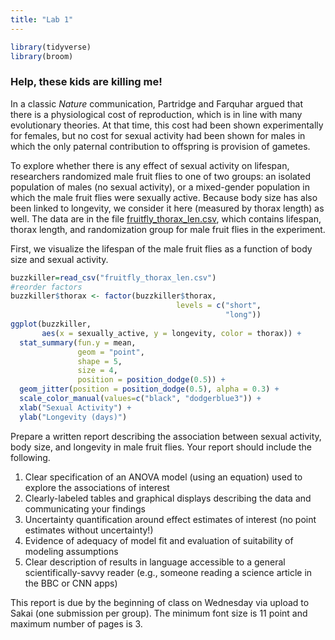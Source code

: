 ```yaml
---
title: "Lab 1"
---
```


```r
library(tidyverse)
library(broom)
```

  
### Help, these kids are killing me!

In a classic *Nature* communication, Partridge and Farquhar argued that there is a physiological cost of reproduction, which is in line with many evolutionary theories. At that time, this cost had been shown experimentally for females, but no cost for sexual activity had been shown for males in which the only paternal contribution to offspring is provision of gametes.  

To explore whether there is any effect of sexual activity on lifespan, researchers randomized male fruit flies to one of two groups:  an isolated population of males (no sexual activity), or a mixed-gender population in which the male fruit flies were sexually active. Because body size has also been linked to longevity, we consider it here (measured by thorax length) as well. The data are in the file [fruitfly_thorax_len.csv](fruitfly_thorax_len.csv), which contains lifespan, thorax length, and randomization group for male fruit flies in the experiment.

First, we visualize the lifespan of the male fruit flies as a function of body size and sexual activity.

```r
buzzkiller=read_csv("fruitfly_thorax_len.csv")
#reorder factors
buzzkiller$thorax <- factor(buzzkiller$thorax,
                                     levels = c("short",
                                                "long"))
ggplot(buzzkiller,
       aes(x = sexually_active, y = longevity, color = thorax)) +
  stat_summary(fun.y = mean,
               geom = "point",
               shape = 5,
               size = 4,
               position = position_dodge(0.5)) +
  geom_jitter(position = position_dodge(0.5), alpha = 0.3) +
  scale_color_manual(values=c("black", "dodgerblue3")) +
  xlab("Sexual Activity") +
  ylab("Longevity (days)")  
```

Prepare a written report describing the association between sexual activity, body size, and longevity in male fruit flies. Your report should include the following.

1.  Clear specification of an ANOVA model (using an equation) used to explore the associations of interest
2.  Clearly-labeled tables and graphical displays describing the data and communicating your findings
3.  Uncertainty quantification around effect estimates of interest (no point estimates without uncertainty!)
4.  Evidence of adequacy of model fit and evaluation of suitability of modeling assumptions
5.  Clear description of results in language accessible to a general scientifically-savvy reader (e.g., someone reading a science article in the BBC or CNN apps)


This report is due by the beginning of class on Wednesday via upload to Sakai (one submission per group).  The minimum font size is 11 point and maximum number of pages is 3.

 

